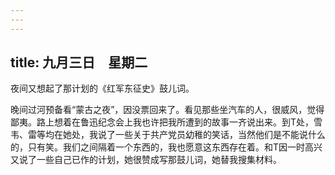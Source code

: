 ```yaml
---
---
---
```

title: 九月三日　星期二
---




夜间又想起了那计划的《红军东征史》鼓儿词。

晚间过河预备看“蒙古之夜”，因没票回来了。看见那些坐汽车的人，很威风，觉得鄙夷。路上想着在鲁迅纪念会上我也许把我所遭到的故事一齐说出来。到T处，雪韦、雷等均在她处，我说了一些关于共产党员幼稚的笑话，当然他们是不能说什么的，只有笑。我们之间隔着一个东西的，我也愿意这东西存在着。和T因一时高兴又说了一些自己已作的计划，她很赞成写那鼓儿词，她替我搜集材料。